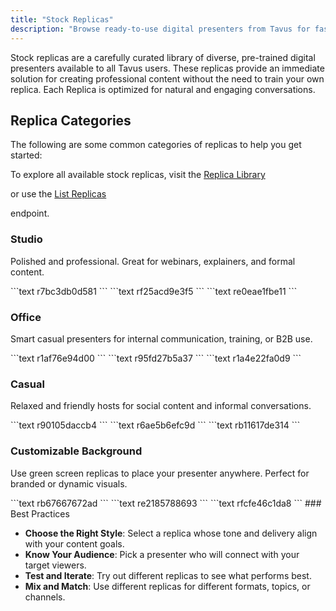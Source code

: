 ```yaml
---
title: "Stock Replicas"
description: "Browse ready-to-use digital presenters from Tavus for fast, high quality video creation."
---
```


Stock replicas are a carefully curated library of diverse, pre-trained digital presenters available to all Tavus users. These replicas provide an immediate solution for creating professional content without the need to train your own replica. Each Replica is optimized for natural and engaging conversations.

## Replica Categories

The following are some common categories of replicas to help you get started:

<Note>
  To explore all available stock replicas, visit the <a href="https://platform.tavus.io/replicas" target="_blank">
  Replica Library</a>

   or use the <a href="/api-reference/phoenix-replica-model/get-replicas" target="_blank" rel="noopener noreferrer">
  List Replicas</a>

   endpoint.
</Note>

### Studio

Polished and professional. Great for webinars, explainers, and formal content.

<CardGroup cols={3}>
  <Card title="Sabrina" img="/images/stock-replica/sabrina.png">
    ```text
    r7bc3db0d581
    ```
  </Card>
  <Card title="Patrick" img="/images/stock-replica/patrick.png">
    ```text
    rf25acd9e3f5
    ```
  </Card>
  <Card title="Lucy" img="/images/stock-replica/lucy.png">
    ```text
    re0eae1fbe11
    ```
  </Card>
</CardGroup>

### Office

Smart casual presenters for internal communication, training, or B2B use.

<CardGroup cols={3}>
  <Card title="Rose" img="/images/stock-replica/rose.png">
    ```text
    r1af76e94d00
    ```
  </Card>
  <Card title="Helen" img="/images/stock-replica/helen.png">
    ```text
    r95fd27b5a37
    ```
  </Card>
  <Card title="Benjamin" img="/images/stock-replica/benjamin.png">
    ```text
    r1a4e22fa0d9
    ```
  </Card>
</CardGroup>

### Casual

Relaxed and friendly hosts for social content and informal conversations.

<CardGroup cols={3}>
  <Card title="Isabella" img="/images/stock-replica/isabella.png">
    ```text
    r90105daccb4
    ```
  </Card>
  <Card title="Anna" img="/images/stock-replica/anna-2.png">
    ```text
    r6ae5b6efc9d
    ```
  </Card>
  <Card title="Sandra" img="/images/stock-replica/sandra.png">
    ```text
    rb11617de314
    ```
  </Card>
</CardGroup>

### Customizable Background

Use green screen replicas to place your presenter anywhere. Perfect for branded or dynamic visuals.

<CardGroup cols={3}>
  <Card title="Gloria" img="/images/stock-replica/gloria.png">
    ```text
    rb67667672ad
    ```
  </Card>
  <Card title="Nathan" img="/images/stock-replica/nathan.png">
    ```text
    re2185788693
    ```
  </Card>
  <Card title="Lucy" img="/images/stock-replica/lucy-2.png">
    ```text
    rfcfe46c1da8
    ```
  </Card>
</CardGroup>

<Tip>
  ### Best Practices

  - **Choose the Right Style**: Select a replica whose tone and delivery align with your content goals.
  - **Know Your Audience**: Pick a presenter who will connect with your target viewers.
  - **Test and Iterate**: Try out different replicas to see what performs best.
  - **Mix and Match**: Use different replicas for different formats, topics, or channels.
</Tip>